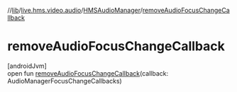 //[lib](../../../index)/[live.hms.video.audio](../index)/[HMSAudioManager](index)/[removeAudioFocusChangeCallback](remove-audio-focus-change-callback)

# removeAudioFocusChangeCallback

[androidJvm]\
open fun [removeAudioFocusChangeCallback](remove-audio-focus-change-callback)(callback: AudioManagerFocusChangeCallbacks)
